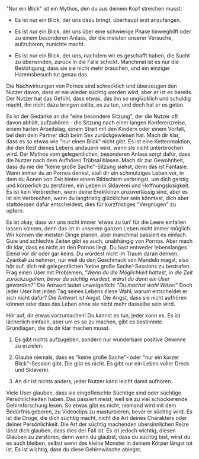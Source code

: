 \"Nur ein Blick\" ist ein Mythos, den du aus deinem Kopf streichen
musst:

-   Es ist nur ein Blick, der uns dazu bringt, überhaupt erst
    anzufangen.

-   Es ist nur ein Blick, der uns über eine schwierige Phase hinweghilft
    oder zu einem besonderen Anlass, der die meisten unserer Versuche,
    aufzuhören, zunichte macht.

-   Es ist nur ein Blick, der uns, nachdem wir es geschafft haben, die
    Sucht zu überwinden, zurück in die Falle schickt. Manchmal ist es
    nur die Bestätigung, dass sie sie nicht mehr brauchen, und ein
    einziger Haremsbesuch tut genau das.

Die Nachwirkungen von Pornos sind schrecklich und überzeugen den Nutzer
davon, dass er nie wieder süchtig werden wird, aber er ist es bereits.
Der Nutzer hat das Gefühl, dass etwas, das ihn so unglücklich und
schuldig macht, ihn nicht dazu bringen sollte, es zu tun, und doch hat
er es getan.

Es ist der Gedanke an die \"eine besondere Sitzung\", der die Nutzer oft
davon abhält, aufzuhören - die Sitzung nach einer langen Konferenzreise,
einem harten Arbeitstag, einem Streit mit den Kindern oder einem
Vorfall, bei dem dein Partner dich beim Sex zurückgewiesen hat. Mach dir
klar, dass es so etwas wie \"nur einen Blick\" nicht gibt. Es ist eine
Kettenreaktion, die den Rest deines Lebens andauern wird, wenn sie nicht
unterbrochen wird. Der Mythos vom gelegentlichen, besonderen Anlass
sorgt dafür, dass die Nutzer nach dem Aufhören Trübsal blasen. Mach dir
zur Gewohnheit, dass du nie die \"keine große Sache\"-Sitzung siehst,
denn das ist Fantasie. Wann immer du an Pornos denkst, stell dir ein
schmutziges Leben vor, in dem du Äonen von Zeit hinter einem Bildschirm
verbringst, um dich geistig und körperlich zu zerstören, ein Leben in
Sklaverei und Hoffnungslosigkeit. Es ist kein Verbrechen, wenn deine
Erektionen unzuverlässig sind, aber es ist ein Verbrechen, wenn du
langfristig glücklicher sein könntest, dich aber stattdessen dafür
entscheidest, dies für kurzfristiges \"Vergnügen\" zu opfern.

Es ist okay, dass wir uns nicht immer 'etwas zu tun' für die Leere
einfallen lassen können, denn das ist in unserem ganzen Leben nicht
immer möglich. Wir können die meisten Dinge planen, aber manchmal
passiert es einfach. Gute und schlechte Zeiten gibt es auch, unabhängig
von Pornos. Aber mach dir klar, dass es nicht an den Pornos liegt. Du
hast entweder lebenslanges Elend vor dir oder gar keins. Du würdest
nicht im Traum daran denken, Zyankali zu nehmen, nur weil du den
Geschmack von Mandeln magst, also hör auf, dich mit gelegentlichen
'keine große Sache'-Sessions zu bestrafen. Frag einen User mit
Problemen, *\"Wenn du die Möglichkeit hättest, in die Zeit
zurückzugehen, bevor du süchtig wurdest, wärst du dann ein User
geworden?\"* Die Antwort lautet unweigerlich: *\"Du machst wohl
Witze!\"* Doch jeder User hat jeden Tag seines Lebens diese Wahl, warum
entscheidet er sich nicht dafür? Die Antwort ist Angst. Die Angst, dass
sie nicht aufhören können oder dass das Leben ohne sie nicht mehr
dasselbe sein wird.

Hör auf, dir etwas vorzumachen! Du kannst es tun, jeder kann es. Es ist
lächerlich einfach, aber um es so zu machen, gibt es bestimmte
Grundlagen, die du dir klar machen musst.

1.  Es gibt nichts aufzugeben, sondern nur wunderbare positive Gewinne
    zu erzielen.

2.  Glaube niemals, dass es \"keine große Sache\"- oder \"nur ein kurzer
    Blick\"-Session gibt. Die gibt es nicht. Es gibt nur ein Leben
    voller Dreck und Sklaverei.

3.  An dir ist nichts anders, jeder Nutzer kann leicht damit aufhören.

Viele User glauben, dass sie eingefleischte Süchtige sind oder süchtige
Persönlichkeiten haben. Das passiert meist, weil sie zu viel
schockierende Gehirnforschung lesen. So etwas gibt es nicht, niemand
wird mit dem Bedürfnis geboren, zu Videoclips zu masturbieren, bevor er
süchtig wird. Es ist die Droge, die dich süchtig macht, nicht die Art
deines Charakters oder deiner Persönlichkeit. Die Art der süchtig
machenden übersinnlichen Reize lässt dich glauben, dass dies der Fall
ist. Es ist jedoch wichtig, diesen Glauben zu zerstören, denn wenn du
glaubst, dass du süchtig bist, wirst du es auch bleiben, selbst wenn das
kleine Monster in deinem Körper längst tot ist. Es ist wichtig, dass du
diese Gehirnwäsche ablegst.
